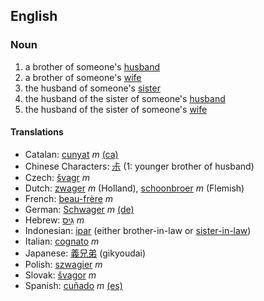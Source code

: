 ==English==
===Noun===
#a brother of someone's [[husband]]
#a brother of someone's [[wife]]
#the husband of someone's [[sister]]
#the husband of the sister of someone's [[husband]]
#the husband of the sister of someone's [[wife]]

====Translations====
*Catalan: [[cunyat]] ''m'' [[:ca:cunyat|(ca)]] 
*Chinese Characters: [[尗]] (1: younger brother of husband)
*Czech: [[švagr]]  ''m''
*Dutch: [[zwager]] ''m'' (Holland), [[schoonbroer]] ''m'' (Flemish)
*French: [[beau-frère]] ''m''
*German: [[Schwager]] ''m'' [[:de:Schwager|(de)]] 
*Hebrew: [[גִּיס]] ''m''
*Indonesian: [[ipar]] (either brother-in-law or [[sister-in-law]])
*Italian: [[cognato]] ''m''
*Japanese: [[義兄弟]] (gikyoudai)
*Polish: [[szwagier]] ''m''
*Slovak: [[švagor]] ''m''
*Spanish: [[cuñado]] ''m'' [[:es:cuñado|(es)]]
